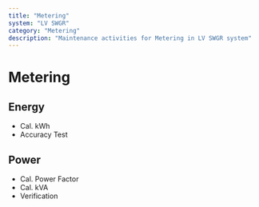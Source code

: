 ```yaml
---
title: "Metering"
system: "LV SWGR"
category: "Metering"
description: "Maintenance activities for Metering in LV SWGR system"
---
```


# Metering


## Energy

- Cal. kWh
- Accuracy Test


## Power

- Cal. Power Factor
- Cal. kVA
- Verification


